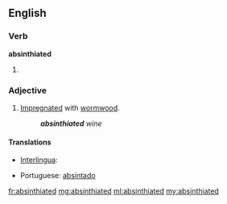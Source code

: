 ==English==

===Verb===
'''absinthiated'''

# {{past of|[[absinthiate]]}}

===Adjective===
{{en-adj}}

# [[impregnated|Impregnated]] with [[wormwood]].
#: '''''absinthiated''' wine''

====Translations====
{{trans-top|impregnated with wormwood}}
* [[Interlingua]]: {{t-|ia|absinthiate|xs=Interlingua}}
{{trans-mid}}
* Portuguese: [[absintado]]
{{trans-bottom}}

[[fr:absinthiated]]
[[mg:absinthiated]]
[[ml:absinthiated]]
[[my:absinthiated]]